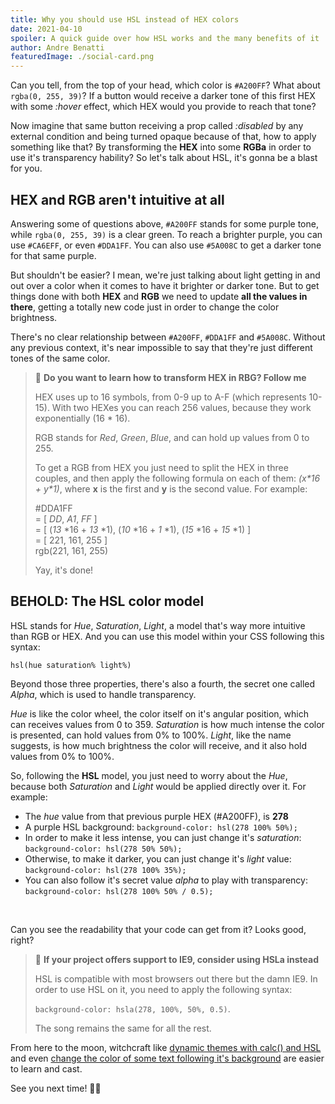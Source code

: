 ```yaml
---
title: Why you should use HSL instead of HEX colors
date: 2021-04-10
spoiler: A quick guide over how HSL works and the many benefits of it 
author: Andre Benatti
featuredImage: ./social-card.png
---
```


Can you tell, from the top of your head, which color is `#A200FF`? What about `rgba(0, 255, 39)`? If a button would receive a darker tone of this first HEX with some *:hover* effect, which HEX would you provide to reach that tone?  

Now imagine that same button receiving a prop called *:disabled* by any external condition and being turned opaque because of that, how to apply something like that? By transforming the __HEX__ into some __RGBa__ in order to use it's transparency hability? So let's talk about HSL, it's gonna be a blast for you.  

## __HEX and RGB aren't intuitive at all__  

Answering some of questions above, `#A200FF` stands for some purple tone, while `rgba(0, 255, 39)` is a clear green. To reach a brighter purple, you can use `#CA6EFF`, or even `#DDA1FF`. You can also use `#5A008C` to get a darker tone for that same purple.  

But shouldn't be easier? I mean, we're just talking about light getting in and out over a color when it comes to have it brighter or darker tone. But to get things done with both __HEX__ and __RGB__ we need to update __all the values in there__, getting a totally new code just in order to change the color brightness.

There's no clear relationship between `#A200FF`, `#DDA1FF` and `#5A008C`. Without any previous context, it's near impossible to say that they're just different tones of the same color.  

> 🧠 __Do you want to learn how to transform HEX in RBG? Follow me__  
>
> HEX uses up to 16 symbols, from 0-9 up to A-F (which represents 10-15). With two HEXes you can reach 256 values, because they work exponentially (16 * 16).  
>
> RGB stands for *Red*, *Green*, *Blue*, and can hold up values from 0 to 255.  
>
> To get a RGB from HEX you just need to split the HEX in three couples, and then apply the following formula on each of them: *(x\*16 + y\*1)*, where __x__ is the first and __y__ is the second value. For example:  
>
>
> #DDA1FF  
> = [ *DD*, *A1*, *FF* ]  
> = [ (*13* \*16 + *13* \*1), (*10* \*16 + *1* \*1), (*15* \*16 + *15* \*1) ]  
> = [ 221, 161, 255 ]  
> rgb(221, 161, 255)  
>
> Yay, it's done!

## __BEHOLD: The HSL color model__  

HSL stands for *Hue*, *Saturation*, *Light*, a model that's way more intuitive than RGB or HEX. And you can use this model within your CSS following this syntax:  

`hsl(hue saturation% light%)`  

Beyond those three properties, there's also a fourth, the secret one called *Alpha*, which is used to handle transparency.

*Hue* is like the color wheel, the color itself on it's angular position, which can receives values from 0 to 359. *Saturation* is how much intense the color is presented, can hold values from 0% to 100%. *Light*, like the name suggests, is how much brightness the color will receive, and it also hold values from 0% to 100%.

So, following the __HSL__ model, you just need to worry about the *Hue*, because both *Saturation* and *Light* would be applied directly over it. For example:  

- The *hue* value from that previous purple HEX (#A200FF), is __278__
- A purple HSL background: `background-color: hsl(278 100% 50%);`
- In order to make it less intense, you can just change it's *saturation*: `background-color: hsl(278 50% 50%);`
- Otherwise, to make it darker, you can just change it's *light* value: `background-color: hsl(278 100% 35%);`
- You can also follow it's secret value *alpha* to play with transparency: `background-color: hsl(278 100% 50% / 0.5);`  

<br />

Can you see the readability that your code can get from it? Looks good, right?  

> 💾 __If your project offers support to IE9, consider using HSLa instead__
> 
> HSL is compatible with most browsers out there but the damn IE9.
> In order to use HSL on it, you need to apply the following syntax:  
> 
>`background-color: hsla(278, 100%, 50%, 0.5)`.  
>
> The song remains the same for all the rest.

From here to the moon, witchcraft like [dynamic themes with calc() and HSL](https://css-tricks.com/creating-color-themes-with-custom-properties-hsl-and-a-little-calc/) and even [change the color of some text following it's background](https://css-tricks.com/switch-font-color-for-different-backgrounds-with-css/) are easier to learn and cast.

See you next time! 👋🏾